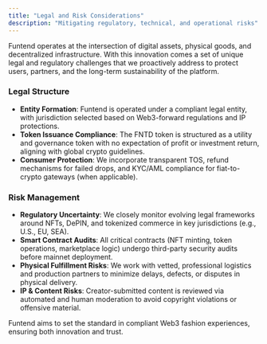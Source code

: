 ```yaml
---
title: "Legal and Risk Considerations"
description: "Mitigating regulatory, technical, and operational risks"
---
```


Funtend operates at the intersection of digital assets, physical goods, and decentralized infrastructure. With this innovation comes a set of unique legal and regulatory challenges that we proactively address to protect users, partners, and the long-term sustainability of the platform.

### **Legal Structure**
- **Entity Formation**: Funtend is operated under a compliant legal entity, with jurisdiction selected based on Web3-forward regulations and IP protections.
- **Token Issuance Compliance**: The FNTD token is structured as a utility and governance token with no expectation of profit or investment return, aligning with global crypto guidelines.
- **Consumer Protection**: We incorporate transparent TOS, refund mechanisms for failed drops, and KYC/AML compliance for fiat-to-crypto gateways (when applicable).

### **Risk Management**
- **Regulatory Uncertainty**: We closely monitor evolving legal frameworks around NFTs, DePIN, and tokenized commerce in key jurisdictions (e.g., U.S., EU, SEA).
- **Smart Contract Audits**: All critical contracts (NFT minting, token operations, marketplace logic) undergo third-party security audits before mainnet deployment.
- **Physical Fulfillment Risks**: We work with vetted, professional logistics and production partners to minimize delays, defects, or disputes in physical delivery.
- **IP & Content Risks**: Creator-submitted content is reviewed via automated and human moderation to avoid copyright violations or offensive material.

Funtend aims to set the standard in compliant Web3 fashion experiences, ensuring both innovation and trust.
